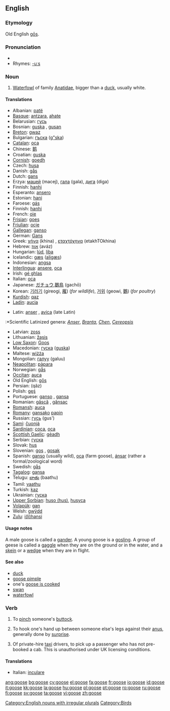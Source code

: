 ==English==

===Etymology===
Old English [[gos#Old English|gōs]].

===Pronunciation===
*{{IPA|/'guːs/}}
*Rhymes: [[Rhymes:English:-uːs|-uːs]]

===Noun===
{{en-noun|geese}}

# [[waterfowl|Waterfowl]] of family [[Anatidae]], bigger than a [[duck]], usually white.

====Translations====
{{top}}
*Albanian: [[patë]] {{f}}
*[[Basque]]: [[antzara]], [[ahate]]
*Belarusian: [[гусь]]
*Bosnian: [[guska]] {{f}}, [[gusan]] {{m}}
*[[Breton]]: [[gwaz]] {{f}}
*Bulgarian: [[гъска]] ([[g"ska]])
*[[Catalan]]: [[oca]]
*Chinese: [[鹅]]
*Croatian: [[guska]]
*[[Cornish]]: [[goedh]] {{f}}
*Czech: [[husa]] {{f}}
*Danish: [[gås]] {{c}}
*Dutch: [[gans]] {{f}}
*Erzya: [[мацей]] (macej), [[гала]] (gala), [[дига]] (diga)
*Finnish: [[hanhi]]
*Esperanto: [[ansero]]
*Estonian: [[hani]]
*Faroese: [[gás]] {{f}}
*Finnish: [[hanhi]]
*French: [[oie]] {{f}}
*[[Frisian]]: [[goes]]
*[[Friulian]]: [[ocje]]
*[[Gallegan]]: [[ganso]]
*German: [[Gans]] {{f}}
*Greek: [[χήνα]] (khina) {{f}}, [[εταχτόχηνα]] (etakhTOkhina)
*Hebrew: [[אווז]] (aváz) {{m}}
*Hungarian: [[lúd]], [[liba]]
*Icelandic: [[gæs]] ([[aligæs]]) {{f}}
*Indonesian: [[angsa]]
*[[Interlingua]]: [[ansere]], [[oca]]
*Irish: [[gé ghlas]]
*Italian: [[oca]] {{f}}
*Japanese: [[ガチョウ]],[[鵝鳥]] (gachō)
*Korean: [[기러기]] (gireogi, [[雁]]) (''for wildlife''), [[거위]] (geowi, [[鵝]]) (''for poultry'')
*[[Kurdish]]: [[qaz]]
*[[Ladin]]: [[aucia]]
{{mid}}
*Latin: [[anser]] {{m}}, [[avica]] {{f}} (late Latin)
:*Scientific Latinized genera: ''[[Anser]]'', ''[[Branta]]'', ''[[Chen]]'', ''[[Cereopsis]]''
*Latvian: [[zoss]]
*Lithuanian: [[žąsis]]
*[[Low Saxon]]: [[Goos]] {{f}}
*Macedonian: [[гуска]] ([[guska]])
*Maltese: [[wiżża]]
*Mongolian: [[галуу]] (galuu)
*[[Neapolitan]]: [[pàpara]]
*Norwegian: [[gås]]
*[[Occitan]]: [[auca]]
*Old English: [[gos#Old English|gōs]]
*Persian: {{FAchar|[[غاز]]}} (qâz)
*Polish: [[gęś]]
*Portuguese: [[ganso]] {{m}}, [[gansa]] {{f}}
*Romanian: [[gâscă]] {{f}}, [[gânsac]] {{m}}
*[[Romansh]]: [[auca]]
*[[Romany]]: [[gansako]] {{m}} [[papin]] {{f}}
*Russian: [[гусь]] (gus')
*[[Sami]]: [[čuonjá]]
*[[Sardinian]]: [[coca]], [[oca]]
*[[Scottish Gaelic]]: [[gèadh]]
*Serbian: [[гуска]]
*Slovak: [[hus]] {{f}}
*Slovenian: [[gos]] {{f}}, [[gosak]] {{m}}
*Spanish: [[ganso]] {{m}} (usually wild), [[oca]] {{f}} (farm goose), [[ánsar]] {{m}} (rather a formal/zoological word)
*Swedish: [[gås]] {{c}}
*[[Tagalog]]: [[gansa]]
*Telugu: [[బాతు]] (baathu)
*Tamil: [[vaathu]]
*Turkish: [[kaz]]
*Ukrainian: [[гуска]]
*[[Upper Sorbian]]: [[huso (hus)]], [[husyca]]
*[[Volapük]]: [[gan]]
*Welsh: [[gwÿdd]]
*[[Zulu]]: [[i(li)hansi]]
{{bottom}}

====Usage notes====
A male goose is called a [[gander]]. A young goose is a [[gosling]].
A group of geese is called a [[gaggle]] when they are on the ground or in the water, and a [[skein]] or a [[wedge]] when they are in flight.

====See also====
*[[duck]]
*[[goose pimple]]
*one's [[goose is cooked]]
*[[swan]]
*[[waterfowl]]

===Verb===
{{en-verb|goos|ing}}

# To [[pinch]] someone's [[buttock]].
# {{slang}} To hook one's hand up between someone else's legs against their [[anus]], generally done by [[surprise]].
# {{slang}} Of private-hire [[taxi]] drivers, to pick up a passenger who has not pre-booked a cab.  This is unauthorised under UK licensing conditions.

====Translations====
*Italian: [[inculare]]

[[Category:English nouns with irregular plurals]]
[[Category:Birds]]

[[ang:goose]]
[[bg:goose]]
[[cy:goose]]
[[el:goose]]
[[fa:goose]]
[[fr:goose]]
[[io:goose]]
[[id:goose]]
[[it:goose]]
[[kk:goose]]
[[la:goose]]
[[hu:goose]]
[[pl:goose]]
[[pt:goose]]
[[ro:goose]]
[[ru:goose]]
[[fi:goose]]
[[sv:goose]]
[[ta:goose]]
[[vi:goose]]
[[zh:goose]]